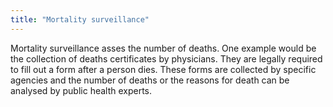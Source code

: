```yaml
---
title: "Mortality surveillance"
---
```


Mortality surveillance asses the number of deaths. One example would be the collection of deaths certificates by physicians. They are legally required to fill out a form after a person dies. These forms are collected by specific agencies and the number of deaths or the reasons for death can be analysed by public health experts. 

